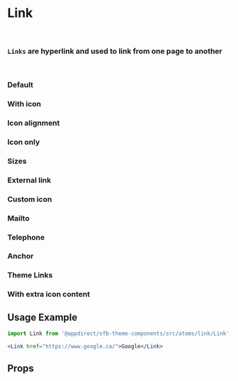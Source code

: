 
<Meta title="Atoms/Link" component={Link} />

# Link
<br />

### `Links` are hyperlink and used to link from one page to another
<br />

### Default
<Canvas>
    <Story of={LinkStories.Default} />
</Canvas>

### With icon
<Canvas>
    <Story of={LinkStories.WithIcon} />
</Canvas>

### Icon alignment
<Canvas>
    <Story of={LinkStories.WithIconAlignment} />
</Canvas>

### Icon only
<Canvas>
    <Story of={LinkStories.IconOnly} />
</Canvas>

### Sizes
<Canvas>
    <Story of={LinkStories.Sizes} />
</Canvas>

### External link
<Canvas>
    <Story of={LinkStories.ExternalLink} />
</Canvas>

### Custom icon
<Canvas>
    <Story of={LinkStories.CustomIcon} />
</Canvas>

### Mailto
<Canvas>
    <Story of={LinkStories.Mailto} />
</Canvas>

### Telephone
<Canvas>
    <Story of={LinkStories.Telephone} />
</Canvas>

### Anchor
<Canvas>
    <Story of={LinkStories.Anchor} />
</Canvas>

### Theme Links
<Canvas>
    <Story of={LinkStories.ThemeLinks} />
</Canvas>

### With extra icon content
<Canvas>
    <Story of={LinkStories.WithExtraIconContent} />
</Canvas>


## Usage Example
```jsx
import Link from '@appdirect/sfb-theme-components/src/atoms/link/Link';

<Link href="https://www.google.ca/">Google</Link>
```

## Props
<ArgsTable of={Link} /> 

